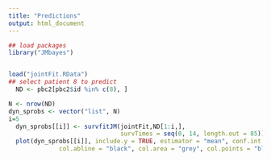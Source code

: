```yaml
---
title: "Predictions"
output: html_document
---
```


```r

## load packages
library("JMbayes")


load("jointFit.RData")
## select patient 8 to predict
  ND <- pbc2[pbc2$id %in% c(8), ]

N <- nrow(ND)
dyn_sprobs <- vector("list", N)
i=5
  dyn_sprobs[[i]] <- survfitJM(jointFit,ND[1:i,], 
                               survTimes = seq(0, 14, length.out = 85))
  plot(dyn_sprobs[[i]], include.y = TRUE, estimator = "mean", conf.int = TRUE, fill.area = TRUE, lwd = 3, pch = 16,
              col.abline = "black", col.area = "grey", col.points = "black", cex.axis.z = 1, cex.lab.z = 1)



```
